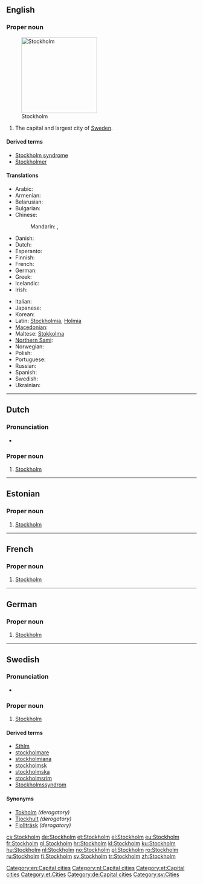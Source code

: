 ==English==
{{wikipedia}}

===Proper noun===
{{en-proper noun}}
[[File:GamlaStan from Katarinahissen Stockholm Swe.jpg|right|thumb|200px|Stockholm]]
# The capital and largest city of [[Sweden]].

====Derived terms====
* [[Stockholm syndrome]]
* [[Stockholmer]]

====Translations====
{{trans-top|capital of Sweden}}
* Arabic: {{t|ar|استكهولم|m|tr=istukhuulm}}
* Armenian: {{t-|hy|Ստոկհոլմ|tr=Stokholm}}
* Belarusian: {{t|be|Стакгольм|m|tr=Stakhól’m|sc=Cyrl}}
* Bulgarian: {{t|bg|Стокхолм|m|tr=Stokhólm|sc=Cyrl}}
* Chinese:
*: Mandarin: {{t-|cmn|斯德哥爾摩|sc=Hani}}, {{t-|cmn|斯德哥尔摩|tr=Sīdégē'ěrmó|sc=Hani}}
* Danish: {{t|da|Stockholm}}
* Dutch: {{t-|nl|Stockholm}}
* Esperanto: {{t|eo|Stokholmo}}
* Finnish: {{t+|fi|Tukholma}}
* French: {{t+|fr|Stockholm|m}}
* German: {{t+|de|Stockholm|n}}
* Greek: {{t+|el|Στοκχόλμη|f|tr=Stokchólmi}}
* Icelandic: {{t+|is|Stokkhólmur|m}}
* Irish: {{t|ga|Stócólm|m}}
{{trans-mid}}
* Italian: {{t+|it|Stoccolma|f}}
* Japanese: {{t-|ja|ストックホルム|tr=Sutokkuhorumu}}
* Korean: {{t|ko|스톡홀름|tr=Seutokholleum|sc=Hang}}
* Latin: [[Stockholmia]], [[Holmia]]
* [[Macedonian]]: {{t|mk|Стокхолм|m|tr=Stókholm}}
* Maltese: [[Stokkolma]]
* [[Northern Sami]]: {{tø|se|Stockholbma}}
* Norwegian: {{t|no|Stockholm}}
* Polish: {{t+|pl|Sztokholm|m}}
* Portuguese: {{t-|pt|Estocolmo}}
* Russian: {{t-|ru|Стокгольм|m|tr=Stokgól’m}}
* Spanish: {{t+|es|Estocolmo}}
* Swedish: {{t|sv|Stockholm}}
* Ukrainian: {{t|uk|Стокгольм|m|tr=Stokhól’m|sc=Cyrl}}
{{trans-bottom}}

[[Category:en:Capital cities]]

----

==Dutch==
{{wikipedia|lang=nl}}

===Pronunciation===
* {{IPA|/ˈstɔkˌɦɔɫm/|lang=nl}}

===Proper noun===
{{infl|nl|proper noun}}

# [[#English|Stockholm]]

[[Category:nl:Capital cities]]

----

==Estonian==

===Proper noun===
{{infl|et|proper noun}}

# [[#English|Stockholm]]

[[Category:et:Capital cities]]
[[Category:et:Cities]]

----

==French==

===Proper noun===
{{fr-proper noun}}

# [[#English|Stockholm]]

----

==German==

===Proper noun===
{{infl|de|proper noun|g=n}}

# [[#English|Stockholm]]

[[Category:de:Capital cities]]

----

==Swedish==

===Pronunciation===
* {{audio|Sv-Stockholm.ogg|audio}}

===Proper noun===
{{infl|sv|proper noun}}

# [[#English|Stockholm]]

====Derived terms====
* [[Sthlm]]
* [[stockholmare]]
* [[stockholmiana]]
* [[stockholmsk]]
* [[stockholmska]]
* [[stockholmsrim]]
* [[Stockholmssyndrom]]

====Synonyms====
* [[Tokholm]] ''(derogatory)''
* [[Tjockhult]] ''(derogatory)''
* [[Fjollträsk]] ''(derogatory)''

[[Category:sv:Cities]]

[[cs:Stockholm]]
[[de:Stockholm]]
[[et:Stockholm]]
[[el:Stockholm]]
[[eu:Stockholm]]
[[fr:Stockholm]]
[[gl:Stockholm]]
[[hr:Stockholm]]
[[kl:Stockholm]]
[[ku:Stockholm]]
[[hu:Stockholm]]
[[nl:Stockholm]]
[[no:Stockholm]]
[[pl:Stockholm]]
[[ro:Stockholm]]
[[ru:Stockholm]]
[[fi:Stockholm]]
[[sv:Stockholm]]
[[tr:Stockholm]]
[[zh:Stockholm]]